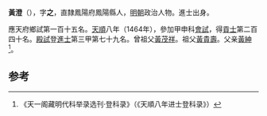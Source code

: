 '''黃澄'''（{{bd|1436年||？}}），字'''之'''，直隸鳳陽府鳳陽縣人，[[明朝|明朝]]政治人物。進士出身。

應天府鄉試第一百十五名。[[天顺_(明朝)|天順]]八年（1464年），參加甲申科[[會試|會試]]，得[[貢士|貢士]]第二百四十名。[[殿試|殿試]]登[[進士|進士]]第三甲第七十九名。曾祖父[[黃茂祥|黃茂祥]]。祖父[[黃貴壽|黃貴壽]]。父亲[[黃紳|黃紳]]<ref>《天一阁藏明代科举录选刊·登科录》（《天順八年进士登科录》）</ref>。

==参考==
{{reflist}}
{{明朝人物小作品}}
{{天順八年甲申科殿試金榜}}